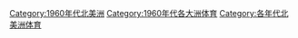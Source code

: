 [[Category:1960年代北美洲|Category:1960年代北美洲]]
[[Category:1960年代各大洲体育|Category:1960年代各大洲体育]]
[[Category:各年代北美洲体育|Category:各年代北美洲体育]]
